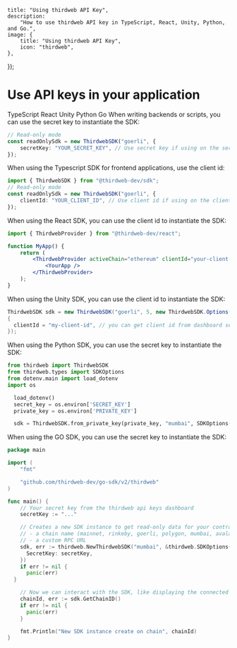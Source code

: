 
	title: "Using thirdweb API Key",
	description:
		"How to use thirdweb API key in TypeScript, React, Unity, Python, and Go.",
	image: {
		title: "Using thirdweb API Key",
		icon: "thirdweb",
	},
});

# Use API keys in your application

<Tabs defaultValue="typescript">

<TabsList>
	<TabsTrigger value="typescript">TypeScript</TabsTrigger>
	<TabsTrigger value="react">React</TabsTrigger>
	<TabsTrigger value="unity">Unity</TabsTrigger>
	<TabsTrigger value="python">Python</TabsTrigger>
	<TabsTrigger value="go">Go</TabsTrigger>
</TabsList>

<TabsContent value='typescript'>
When writing backends or scripts, you can use the secret key to instantiate the SDK:

```ts
// Read-only mode
const readOnlySdk = new ThirdwebSDK("goerli", {
	secretKey: "YOUR_SECRET_KEY", // Use secret key if using on the server, get it from dashboard settings
});
```

When using the Typescript SDK for frontend applications, use the client id:

```ts
import { ThirdwebSDK } from "@thirdweb-dev/sdk";
// Read-only mode
const readOnlySdk = new ThirdwebSDK("goerli", {
	clientId: "YOUR_CLIENT_ID", // Use client id if using on the client side, get it from dashboard settings
});
```

</TabsContent>

<TabsContent value="react">

When using the React SDK, you can use the client id to instantiate the SDK:

```jsx
import { ThirdwebProvider } from "@thirdweb-dev/react";

function MyApp() {
	return (
		<ThirdwebProvider activeChain="ethereum" clientId="your-client-id">
			<YourApp />
		</ThirdwebProvider>
	);
}
```

</TabsContent>

<TabsContent value="unity">

When using the Unity SDK, you can use the client id to instantiate the SDK:

```csharp
ThirdwebSDK sdk = new ThirdwebSDK("goerli", 5, new ThirdwebSDK.Options()
{
  clientId = "my-client-id", // you can get client id from dashboard settings
});
```

</TabsContent>

<TabsContent value="python">

When using the Python SDK, you can use the secret key to instantiate the SDK:

```python
from thirdweb import ThirdwebSDK
from thirdweb.types import SDKOptions
from dotenv.main import load_dotenv
import os

  load_dotenv()
  secret_key = os.environ['SECRET_KEY']
  private_key = os.environ['PRIVATE_KEY']

  sdk = ThirdwebSDK.from_private_key(private_key, "mumbai", SDKOptions(secret_key=secret_key))
```

</TabsContent>

<TabsContent value="go" >

When using the GO SDK, you can use the secret key to instantiate the SDK:

```go
package main

import (
    "fmt"

    "github.com/thirdweb-dev/go-sdk/v2/thirdweb"
)

func main() {
    // Your secret key from the thirdweb api keys dashboard
    secretKey := "..."

    // Creates a new SDK instance to get read-only data for your contracts, you can pass:
    // - a chain name (mainnet, rinkeby, goerli, polygon, mumbai, avalanche, fantom)
    // - a custom RPC URL
    sdk, err := thirdweb.NewThirdwebSDK("mumbai", &thirdweb.SDKOptions{
      SecretKey: secretKey,
    })
    if err != nil {
      panic(err)
  }

    // Now we can interact with the SDK, like displaying the connected chain ID
    chainId, err := sdk.GetChainID()
    if err != nil {
      panic(err)
    }

    fmt.Println("New SDK instance create on chain", chainId)
}
```

</TabsContent>
</Tabs>
